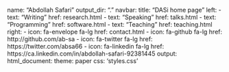 name: "Abdollah Safari"
output_dir: "."
navbar:
  title: "DASi home page"
  left:
    - text: "Writing"
      href: research.html
    - text: "Speaking"
      href: talks.html
    - text: "Programming"
      href: software.html
    - text: "Teaching"
      href: teaching.html
  right:
    - icon: fa-envelope fa-lg
      href: contact.html
    - icon: fa-github fa-lg
      href: http://github.com/ab-sa
    - icon: fa-twitter fa-lg
      href: https://twitter.com/absa66
    - icon: fa-linkedin fa-lg
      href: https://ca.linkedin.com/in/abdollah-safari-92381445
output:
  html_document:
    theme: paper
    css: 'styles.css'